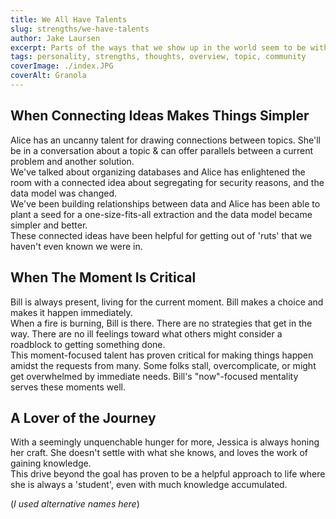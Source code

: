 ```yaml
---
title: We All Have Talents
slug: strengths/we-have-talents
author: Jake Laursen
excerpt: Parts of the ways that we show up in the world seem to be without effort
tags: personality, strengths, thoughts, overview, topic, community
coverImage: ./index.JPG
coverAlt: Granola
---
```


## When Connecting Ideas Makes Things Simpler

Alice has an uncanny talent for drawing connections between topics. She'll be in a conversation about a topic & can offer parallels between a current problem and another solution.  
We've talked about organizing databases and Alice has enlightened the room with a connected idea about segregating for security reasons, and the data model was changed.  
We've been building relationships between data and Alice has been able to plant a seed for a one-size-fits-all extraction and the data model became simpler and better.  
These connected ideas have been helpful for getting out of 'ruts' that we haven't even known we were in.

## When The Moment Is Critical

Bill is always present, living for the current moment. Bill makes a choice and makes it happen immediately.  
When a fire is burning, Bill is there. There are no strategies that get in the way. There are no ill feelings toward what others might consider a roadblock to getting something done.  
This moment-focused talent has proven critical for making things happen amidst the requests from many. Some folks stall, overcomplicate, or might get overwhelmed by immediate needs. Bill's "now"-focused mentality serves these moments well.

## A Lover of the Journey

With a seemingly unquenchable hunger for more, Jessica is always honing her craft. She doesn't settle with what she knows, and loves the work of gaining knowledge.  
This drive beyond the goal has proven to be a helpful approach to life where she is always a 'student', even with much knowledge accumulated.

(_I used alternative names here_)

